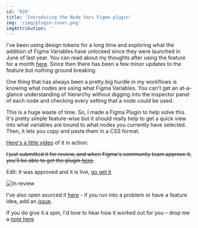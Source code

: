 ```yaml
---
id: '020'
title: 'Introducing the Node Vars Figma plugin'
img: '/img/plugin-cover.png'
imgAttribution: ''
---
```



I've been using design tokens for a long time and exploring what the addition of Figma Variables have unlocked since they were launched in June of last year. You can read about my thoughts after using the feature for a month [here](https://www.matthewsimo.com/posts/2023-07-28-exploring-figma-vars). Since then there has been a few minor updates to the feature but nothing ground breaking.

One thing that has always been a pretty big hurdle in my workflows is knowing what nodes are using what Figma Variables. You can't get an at-a-glance understanding of hierarchy without digging into the inspector panel of each node and checking every setting that a node _could_ be used.

This is a huge waste of time. So, I made a Figma Plugin to help solve this. It's pretty simple feature-wise but it should really help to get a quick view into what variables are bound to what nodes you currently have selected. Then, it lets you copy and paste them in a CSS format.

[Here's a little video](https://go.simo.gg/JrDRb0Gt) of it in action:

~~I just submitted it for review, and when Figma's community team approve it, you'll be able to get the plugin [here](https://www.figma.com/community/plugin/1345121556751264927).~~

Edit: It was approved and it is live, [go get it](https://www.figma.com/community/plugin/1345121556751264927)

![In review](/img/plugin-page-preview.jpg)

I've also open sourced it [here](https://github.com/matthewsimo/figma-node-vars) - if you run into a problem or have a feature idea, add an [issue](https://github.com/matthewsimo/figma-node-vars/issues/new).

If you do give it a spin, I'd love to hear how it worked out for you – drop me a [note here](mailto:hi@matthewsimo.com)


